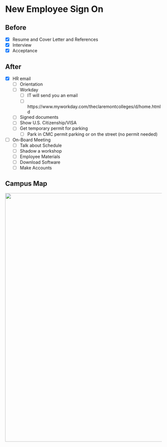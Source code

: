 # New Employee Sign On 

## Before 
- [X]	Resume and Cover Letter and References   
- [X]	Interview  
- [X]	Acceptance  

## After
- [X]	HR email 
  - [ ]	Orientation 
  - [ ]	Workday 
      - [ ] IT will send you an email 
      - [ ] https://www.myworkday.com/theclaremontcolleges/d/home.htmld 
  - [ ] Signed documents 
  - [ ] Show U.S. Citizenship/VISA 
  - [ ] Get temporary permit for parking  
      - [ ] Park in CMC permit parking or on the street (no permit needed)
- [ ] On-Board Meeting
  - [ ] Talk about Schedule  
  - [ ] Shadow a workshop  
  - [ ] Employee Materials   
  - [ ] Download Software  
  - [ ] Make Accounts  

## Campus Map
<img src="https://raw.githubusercontent.com/CMC-QCL/fellow-handbook/main/Images/Claremont_Map.jpg" width="800">


